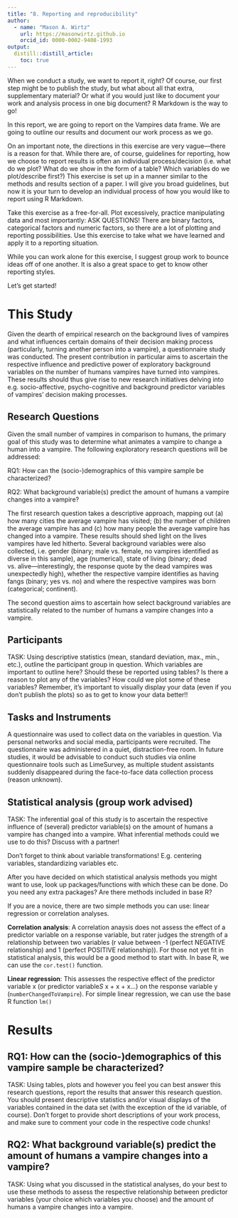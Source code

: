 ```yaml
---
title: "8. Reporting and reproducibility"
author:
  - name: "Mason A. Wirtz"
    url: https://masonwirtz.github.io
    orcid_id: 0000-0002-9408-1993
output:
  distill::distill_article:
    toc: true
---
```


When we conduct a study, we want to report it, right? Of course, our first step might be to publish the study, but what about all that extra, supplementary material? Or what if you would just like to document your work and analysis process in one big document? R Markdown is the way to go! 

In this report, we are going to report on the Vampires data frame. We are going to outline our results and document our work process as we go. 

On an important note, the directions in this exercise are very vague---there is a reason for that. While there are, of course, guidelines for reporting, how we choose to report results is often an individual process/decision (i.e. what do we plot? What do we show in the form of a table? Which variables do we plot/describe first?) This exercise is set up in a manner similar to the methods and results section of a paper. I will give you broad guidelines, but now it is your turn to develop an individual process of how you would like to report using R Markdown. 

Take this exercise as a free-for-all. Plot excessively, practice manipulating data and most importantly: ASK QUESTIONS! There are binary factors, categorical factors and numeric factors, so there are a lot of plotting and reporting possibilities. Use this exercise to take what we have learned and apply it to a reporting situation. 

While you can work alone for this exercise, I suggest group work to bounce ideas off of one another. It is also a great space to get to know other reporting styles. 

Let's get started! 

# This Study 

Given the dearth of empirical research on the background lives of vampires and what influences certain domains of their decision making process (particularly, turning another person into a vampire), a questionnaire study was conducted. The present contribution in particular aims to ascertain the respective influence and predictive power of exploratory background variables on the number of humans vampires have turned into vampires. These results should thus give rise to new research initiatives delving into e.g. socio-affective, psycho-cognitive and background predictor variables of vampires' decision making processes. 

## Research Questions

Given the small number of vampires in comparison to humans, the primary goal of this study was to determine what animates a vampire to change a human into a vampire. The following exploratory research questions will be addressed: 

RQ1: How can the (socio-)demographics of this vampire sample be characterized?

RQ2: What background variable(s) predict the amount of humans a vampire changes into a vampire? 

The first research question takes a descriptive approach, mapping out (a) how many cities the average vampire has visited; (b) the number of children the average vampire has and (c) how many people the average vampire has changed into a vampire. These results should shed light on the lives vampires have led hitherto. Several background variables were also collected, i.e. gender (binary; male vs. female, no vampires identified as diverse in this sample), age (numerical), state of living (binary; dead vs. alive---interestingly, the response quote by the dead vampires was unexpectedly high), whether the respective vampire identifies as having fangs (binary; yes vs. no) and where the respective vampires was born (categorical; continent). 

The second question aims to ascertain how select background variables are statistically related to the number of humans a vampire changes into a vampire. 

## Participants 

TASK: Using descriptive statistics (mean, standard deviation, max., min., etc.), outline the participant group in question. Which variables are important to outline here? Should these be reported using tables? Is there a reason to plot any of the variables? How could we plot some of these variables? Remember, it's important to visually display your data (even if you don't publish the plots) so as to get to know your data better!!












## Tasks and Instruments

A questionnaire was used to collect data on the variables in question. Via personal networks and social media, participants were recruited. The questionnaire was administered in a quiet, distraction-free room. In future studies, it would be advisable to conduct such studies via online questionnaire tools such as LimeSurvey, as multiple student assistants suddenly disappeared during the face-to-face data collection process (reason unknown). 

## Statistical analysis (group work advised)

TASK: The inferential goal of this study is to ascertain the respective influence of (several) predictor variable(s) on the amount of humans a vampire has changed into a vampire. What inferential methods could we use to do this? Discuss with a partner! 

Don't forget to think about variable transformations! E.g. centering variables, standardizing variables etc.

After you have decided on which statistical analysis methods you might want to use, look up packages/functions with which these can be done. Do you need any extra packages? Are there methods included in base R? 

If you are a novice, there are two simple methods you can use: linear regression or correlation analyses. 

**Correlation analysis**: A correlation anaysis does not assess the effect of a predictor variable on a response variable, but rater judges the strength of a relationship between two variables (r value between -1 (perfect NEGATIVE relationship) and 1 (perfect POSITIVE relationship)). For those not yet fit in statistical analysis, this would be a good method to start with. In base R, we can use the `cor.test()` function. 

**Linear regression**: This assesses the respective effect of the predictor variable x (or predictor variable*S* x + x + x...) on the response variable y (`numberChangedToVampire`). For simple linear regression, we can use the base R function `lm()`













# Results

## RQ1: How can the (socio-)demographics of this vampire sample be characterized?

TASK: Using tables, plots and however you feel you can best answer this research questions, report the results that answer this research question. You should present descriptive statistics and/or visual displays of the variables contained in the data set (with the exception of the id variable, of course). Don't forget to provide short descriptions of your work process, and make sure to comment your code in the respective code chunks! 















## RQ2: What background variable(s) predict the amount of humans a vampire changes into a vampire? 

TASK: Using what you discussed in the statistical analyses, do your best to use these methods to assess the respective relationship between predictor variables (your choice which variables you choose) and the amount of humans a vampire changes into a vampire.  













